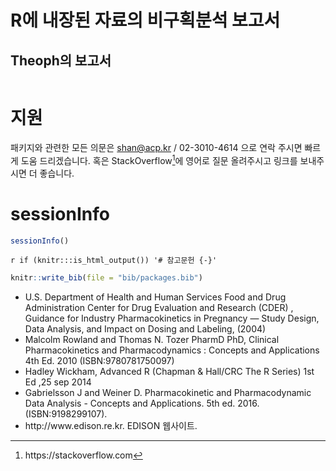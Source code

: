 # R에 내장된 자료의 비구획분석 보고서 {#groupreport}

## Theoph의 보고서 {#theophgroup}

```r
```

# 지원 {#support}

패키지와 관련한 모든 의문은 <shan@acp.kr> / 02-3010-4614 으로 연락 주시면 빠르게 도움 드리겠습니다.
혹은 StackOverflow^[https://stackoverflow.com]에 영어로 질문 올려주시고 링크를 보내주시면 더 좋습니다.

# sessionInfo

```r
sessionInfo()
```

`r if (knitr:::is_html_output()) '# 참고문헌 {-}'`

```r
knitr::write_bib(file = "bib/packages.bib")
```

- U.S. Department of Health and Human Services Food and Drug Administration Center for Drug Evaluation and Research (CDER) , Guidance for Industry Pharmacokinetics in Pregnancy — Study Design, Data Analysis, and Impact on Dosing and Labeling, (2004)
- Malcolm Rowland and Thomas N. Tozer PharmD PhD, Clinical Pharmacokinetics and Pharmacodynamics : Concepts and Applications 4th Ed. 2010 (ISBN:9780781750097)
- Hadley Wickham, Advanced R (Chapman & Hall/CRC The R Series) 1st Ed ,25 sep 2014
- Gabrielsson J and Weiner D. Pharmacokinetic and Pharmacodynamic Data Analysis - Concepts and Applications. 5th ed. 2016. (ISBN:9198299107).
- http://www.edison.re.kr. EDISON 웹사이트. 

